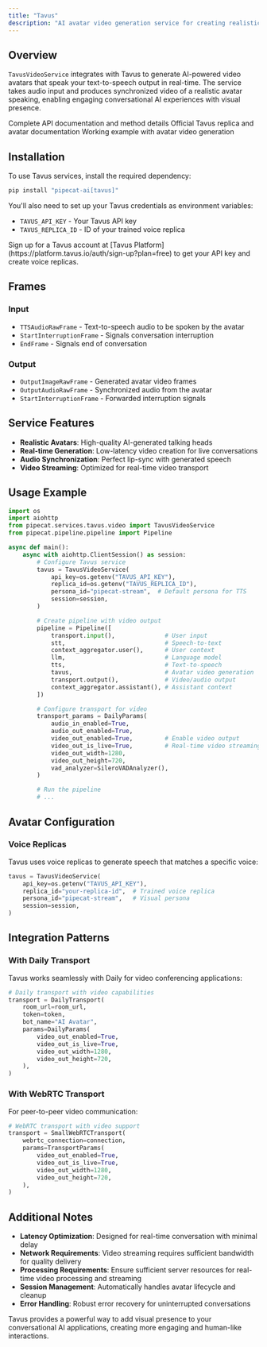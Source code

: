```yaml
---
title: "Tavus"
description: "AI avatar video generation service for creating realistic talking avatars"
---
```


## Overview

`TavusVideoService` integrates with Tavus to generate AI-powered video avatars that speak your text-to-speech output in real-time. The service takes audio input and produces synchronized video of a realistic avatar speaking, enabling engaging conversational AI experiences with visual presence.

<CardGroup cols={3}>
  <Card
    title="API Reference"
    icon="code"
    href="https://reference-server.pipecat.ai/en/latest/api/pipecat.services.tavus.video.html"
  >
    Complete API documentation and method details
  </Card>
  <Card
    title="Tavus Docs"
    icon="book"
    href="https://docs.tavus.io/sections/replica/overview"
  >
    Official Tavus replica and avatar documentation
  </Card>
  <Card
    title="Example Code"
    icon="play"
    href="https://github.com/pipecat-ai/pipecat/blob/main/examples/foundational/21a-tavus-video-service.py"
  >
    Working example with avatar video generation
  </Card>
</CardGroup>

## Installation

To use Tavus services, install the required dependency:

```bash
pip install "pipecat-ai[tavus]"
```

You'll also need to set up your Tavus credentials as environment variables:

- `TAVUS_API_KEY` - Your Tavus API key
- `TAVUS_REPLICA_ID` - ID of your trained voice replica

<Tip>
  Sign up for a Tavus account at [Tavus
  Platform](https://platform.tavus.io/auth/sign-up?plan=free) to get your API
  key and create voice replicas.
</Tip>

## Frames

### Input

- `TTSAudioRawFrame` - Text-to-speech audio to be spoken by the avatar
- `StartInterruptionFrame` - Signals conversation interruption
- `EndFrame` - Signals end of conversation

### Output

- `OutputImageRawFrame` - Generated avatar video frames
- `OutputAudioRawFrame` - Synchronized audio from the avatar
- `StartInterruptionFrame` - Forwarded interruption signals

## Service Features

- **Realistic Avatars**: High-quality AI-generated talking heads
- **Real-time Generation**: Low-latency video creation for live conversations
- **Audio Synchronization**: Perfect lip-sync with generated speech
- **Video Streaming**: Optimized for real-time video transport

## Usage Example

```python
import os
import aiohttp
from pipecat.services.tavus.video import TavusVideoService
from pipecat.pipeline.pipeline import Pipeline

async def main():
    async with aiohttp.ClientSession() as session:
        # Configure Tavus service
        tavus = TavusVideoService(
            api_key=os.getenv("TAVUS_API_KEY"),
            replica_id=os.getenv("TAVUS_REPLICA_ID"),
            persona_id="pipecat-stream",  # Default persona for TTS
            session=session,
        )

        # Create pipeline with video output
        pipeline = Pipeline([
            transport.input(),              # User input
            stt,                            # Speech-to-text
            context_aggregator.user(),      # User context
            llm,                            # Language model
            tts,                            # Text-to-speech
            tavus,                          # Avatar video generation
            transport.output(),             # Video/audio output
            context_aggregator.assistant(), # Assistant context
        ])

        # Configure transport for video
        transport_params = DailyParams(
            audio_in_enabled=True,
            audio_out_enabled=True,
            video_out_enabled=True,         # Enable video output
            video_out_is_live=True,         # Real-time video streaming
            video_out_width=1280,
            video_out_height=720,
            vad_analyzer=SileroVADAnalyzer(),
        )

        # Run the pipeline
        # ...
```

## Avatar Configuration

### Voice Replicas

Tavus uses voice replicas to generate speech that matches a specific voice:

```python
tavus = TavusVideoService(
    api_key=os.getenv("TAVUS_API_KEY"),
    replica_id="your-replica-id",  # Trained voice replica
    persona_id="pipecat-stream",   # Visual persona
    session=session,
)
```

## Integration Patterns

### With Daily Transport

Tavus works seamlessly with Daily for video conferencing applications:

```python
# Daily transport with video capabilities
transport = DailyTransport(
    room_url=room_url,
    token=token,
    bot_name="AI Avatar",
    params=DailyParams(
        video_out_enabled=True,
        video_out_is_live=True,
        video_out_width=1280,
        video_out_height=720,
    ),
)
```

### With WebRTC Transport

For peer-to-peer video communication:

```python
# WebRTC transport with video support
transport = SmallWebRTCTransport(
    webrtc_connection=connection,
    params=TransportParams(
        video_out_enabled=True,
        video_out_is_live=True,
        video_out_width=1280,
        video_out_height=720,
    ),
)
```

## Additional Notes

- **Latency Optimization**: Designed for real-time conversation with minimal delay
- **Network Requirements**: Video streaming requires sufficient bandwidth for quality delivery
- **Processing Requirements**: Ensure sufficient server resources for real-time video processing and streaming
- **Session Management**: Automatically handles avatar lifecycle and cleanup
- **Error Handling**: Robust error recovery for uninterrupted conversations

Tavus provides a powerful way to add visual presence to your conversational AI applications, creating more engaging and human-like interactions.
